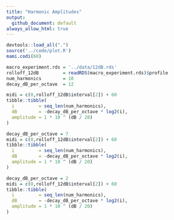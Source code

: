 ```yaml
---
title: "Harmonic Amplitudes"
output:
  github_document: default
always_allow_html: true
---
```


```r
devtools::load_all(".")
source('../code/plot.R')
mami.codi(60)
```

```r
macro_experiment.rds = '../data/12dB.rds'
rolloff_12dB         = readRDS(macro_experiment.rds)$profile
num_harmonics        = 10
decay_dB_per_octave  = 12
```

```r
midi = c(0,rolloff_12dB$interval[2]) + 60
tibble::tibble(
  i         = seq_len(num_harmonics),
  dB        = -decay_dB_per_octave * log2(i),
  amplitude = 1 * 10 ^ (dB / 20)
)
```

```r
decay_dB_per_octave = 7
midi = c(0,rolloff_12dB$interval[2]) + 60
tibble::tibble(
  i         = seq_len(num_harmonics),
  dB        = -decay_dB_per_octave * log2(i),
  amplitude = 1 * 10 ^ (dB / 20)
)
```
```r
decay_dB_per_octave = 2
midi = c(0,rolloff_12dB$interval[2]) + 60
tibble::tibble(
  i         = seq_len(num_harmonics),
  dB        = -decay_dB_per_octave * log2(i),
  amplitude = 1 * 10 ^ (dB / 20)
)
```
